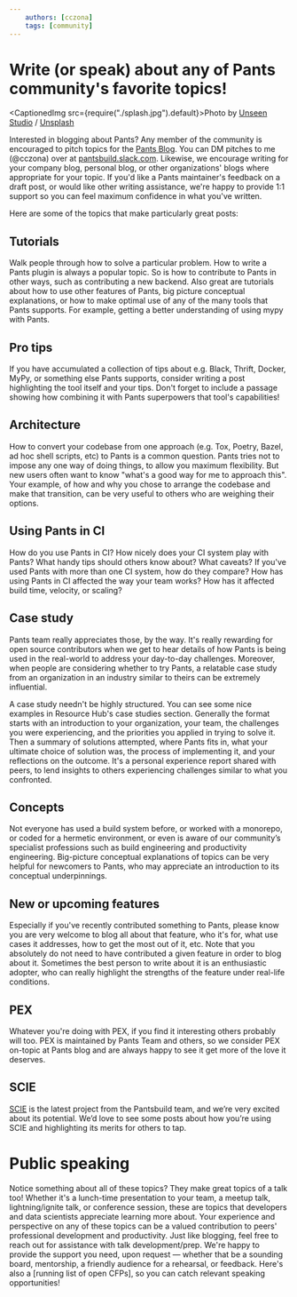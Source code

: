 ```yaml
---
    authors: [cczona]
    tags: [community]
---
```


# Write (or speak) about any of Pants community's favorite topics!

<CaptionedImg src={require("./splash.jpg").default}>Photo by [Unseen Studio](https://unsplash.com/@craftedbygc?utm_source=ghost&utm_medium=referral&utm_campaign=api-credit) / [Unsplash](https://unsplash.com/?utm_source=ghost&utm_medium=referral&utm_campaign=api-credit)</CaptionedImg>

<!--truncate-->

Interested in blogging about Pants? Any member of the community is encouraged to pitch topics for the [Pants Blog](https://blog.pantsbuild.org). You can DM pitches to me (@cczona) over at [pantsbuild.slack.com](https://pantsbuild.slack.com). Likewise, we encourage writing for your company blog, personal blog, or other organizations' blogs where appropriate for your topic. If you'd like a Pants maintainer's feedback on a draft post, or would like other writing assistance, we're happy to provide 1:1 support so you can feel maximum confidence in what you've written.

Here are some of the topics that make particularly great posts:

## Tutorials

Walk people through how to solve a particular problem. How to write a Pants plugin is always a popular topic. So is how to contribute to Pants in other ways, such as contributing a new backend. Also great are tutorials about how to use other features of Pants, big picture conceptual explanations, or how to make optimal use of any of the many tools that Pants supports. For example, getting a better understanding of using mypy with Pants.

## Pro tips

If you have accumulated a collection of tips about e.g. Black, Thrift, Docker, MyPy, or something else Pants supports, consider writing a post highlighting the tool itself and your tips. Don't forget to include a passage showing how combining it with Pants superpowers that tool's capabilities!

## Architecture

How to convert your codebase from one approach (e.g. Tox, Poetry, Bazel, ad hoc shell scripts, etc) to Pants is a common question. Pants tries not to impose any one way of doing things, to allow you maximum flexibility. But new users often want to know "what's a good way for me to approach this". Your example, of how and why you chose to arrange the codebase and make that transition, can be very useful to others who are weighing their options.

## Using Pants in CI

How do you use Pants in CI? How nicely does your CI system play with Pants? What handy tips should others know about? What caveats? If you've used Pants with more than one CI system, how do they compare? How has using Pants in CI affected the way your team works? How has it affected build time, velocity, or scaling?

## Case study

Pants team really appreciates those, by the way. It's really rewarding for open source contributors when we get to hear details of how Pants is being used in the real-world to address your day-to-day challenges. Moreover, when people are considering whether to try Pants, a relatable case study from an organization in an industry similar to theirs can be extremely influential.

A case study needn't be highly structured. You can see some nice examples in Resource Hub's case studies section. Generally the format starts with an introduction to your organization, your team, the challenges you were experiencing, and the priorities you applied in trying to solve it. Then a summary of solutions attempted, where Pants fits in, what your ultimate choice of solution was, the process of implementing it, and your reflections on the outcome. It's a personal experience report shared with peers, to lend insights to others experiencing challenges similar to what you confronted.

## Concepts

Not everyone has used a build system before, or worked with a monorepo, or coded for a hermetic environment, or even is aware of our community’s specialist professions such as build engineering and productivity engineering. Big-picture conceptual explanations of topics can be very helpful for newcomers to Pants, who may appreciate an introduction to its conceptual underpinnings.

## New or upcoming features

Especially if you've recently contributed something to Pants, please know you are very welcome to blog all about that feature, who it's for, what use cases it addresses, how to get the most out of it, etc. Note that you absolutely do not need to have contributed a given feature in order to blog about it. Sometimes the best person to write about it is an enthusiastic adopter, who can really highlight the strengths of the feature under real-life conditions.

## PEX

Whatever you're doing with PEX, if you find it interesting others probably will too. PEX is maintained by Pants Team and others, so we consider PEX on-topic at Pants blog and are always happy to see it get more of the love it deserves.

## SCIE

[SCIE](../2023-02-23-the-pants-launcher-binary-a-much-simpler-way-to-install-and-run-pants/index.md) is the latest project from the Pantsbuild team, and we’re very excited about its potential. We’d love to see some posts about how you’re using SCIE and highlighting its merits for others to tap.

# Public speaking

Notice something about all of these topics? They make great topics of a talk too! Whether it's a lunch-time presentation to your team, a meetup talk, lightning/ignite talk, or conference session, these are topics that developers and data scientists appreciate learning more about. Your experience and perspective on any of these topics can be a valued contribution to peers' professional development and productivity. Just like blogging, feel free to reach out for assistance with talk development/prep. We're happy to provide the support you need, upon request — whether that be a sounding board, mentorship, a friendly audience for a rehearsal, or feedback. Here's also a \[running list of open CFPs\], so you can catch relevant speaking opportunities!
